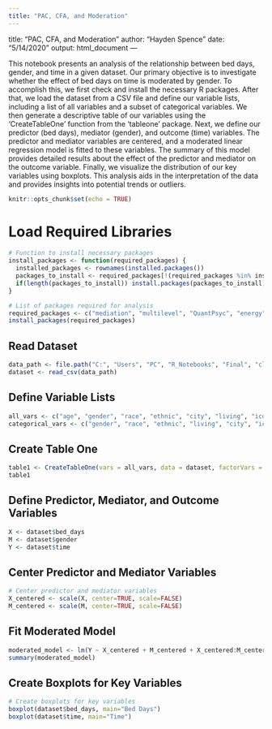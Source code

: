 ```yaml
---
title: "PAC, CFA, and Moderation"
---
```

title: "PAC, CFA, and Moderation"
author: "Hayden Spence"
date: "5/14/2020"
output: html_document
---

This notebook presents an analysis of the relationship between bed days, gender, and time in a given dataset. Our primary objective is to investigate whether the effect of bed days on time is moderated by gender. To accomplish this, we first check and install the necessary R packages. After that, we load the dataset from a CSV file and define our variable lists, including a list of all variables and a subset of categorical variables. We then generate a descriptive table of our variables using the 'CreateTableOne' function from the 'tableone' package. Next, we define our predictor (bed days), mediator (gender), and outcome (time) variables. The predictor and mediator variables are centered, and a moderated linear regression model is fitted to these variables. The summary of this model provides detailed results about the effect of the predictor and mediator on the outcome variable. Finally, we visualize the distribution of our key variables using boxplots. This analysis aids in the interpretation of the data and provides insights into potential trends or outliers.

```r
knitr::opts_chunk$set(echo = TRUE)
```

# Load Required Libraries
```r
# Function to install necessary packages
install_packages <- function(required_packages) {
  installed_packages <- rownames(installed.packages())
  packages_to_install <- required_packages[!(required_packages %in% installed_packages)]
  if(length(packages_to_install)) install.packages(packages_to_install)
}

# List of packages required for analysis
required_packages <- c("mediation", "multilevel", "QuantPsyc", "energy", "ICS", "mvtnorm", "nortest", "tseries")
install_packages(required_packages)
```
## Read Dataset
```r
data_path <- file.path("C:", "Users", "PC", "R_Notebooks", "Final", "cleanfile4.csv")
dataset <- read_csv(data_path)
```
## Define Variable Lists
```r
all_vars <- c("age", "gender", "race", "ethnic", "city", "living", "icd10", "insurance", "dx", "phone_disposition", "team_sent", "time", "resp_time", "respite_location", "bed_days", "mobile_disposition")
categorical_vars <- c("gender", "race", "ethnic", "living", "city", "icd10", "insurance", "dx", "phone_disposition", "team_sent", "mobile_disposition", "respite_location")
```
## Create Table One
```r
table1 <- CreateTableOne(vars = all_vars, data = dataset, factorVars = categorical_vars)
table1
```
## Define Predictor, Mediator, and Outcome Variables
```r
X <- dataset$bed_days
M <- dataset$gender
Y <- dataset$time
```
## Center Predictor and Mediator Variables
```r
# Center predictor and mediator variables
X_centered <- scale(X, center=TRUE, scale=FALSE)
M_centered <- scale(M, center=TRUE, scale=FALSE)
```
## Fit Moderated Model
```r
moderated_model <- lm(Y ~ X_centered + M_centered + X_centered:M_centered, data=dataset)
summary(moderated_model)
```
## Create Boxplots for Key Variables
```r
# Create boxplots for key variables
boxplot(dataset$bed_days, main="Bed Days")
boxplot(dataset$time, main="Time")
```



